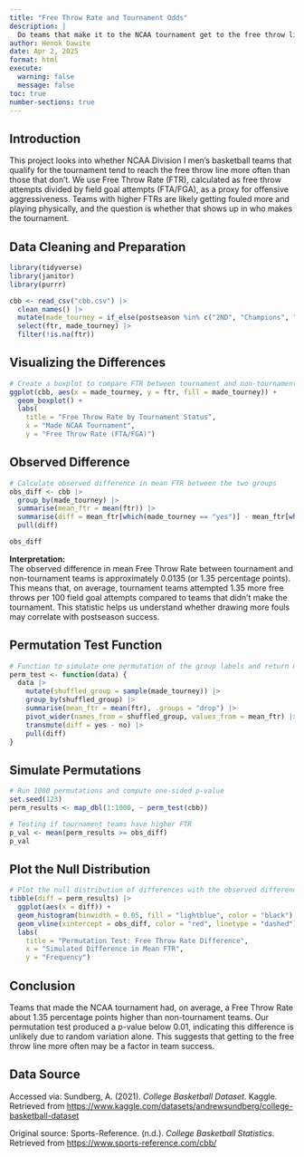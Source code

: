 ```yaml
---
title: "Free Throw Rate and Tournament Odds"
description: |
  Do teams that make it to the NCAA tournament get to the free throw line more often than those that don’t? Using the cbb.csv dataset, which includes Division I men’s basketball stats, I examine whether a team’s free throw rate (FTR) — calculated as free throw attempts per field goal attempt — is linked to postseason qualification. A permutation test is used to simulate what we’d expect if free throw rate and tournament selection were unrelated.
author: Henok Dawite
date: Apr 2, 2025
format: html
execute:
  warning: false
  message: false
toc: true
number-sections: true
---
```


## Introduction

This project looks into whether NCAA Division I men’s basketball teams that qualify for the tournament tend to reach the free throw line more often than those that don’t. We use Free Throw Rate (FTR), calculated as free throw attempts divided by field goal attempts (FTA/FGA), as a proxy for offensive aggressiveness. Teams with higher FTRs are likely getting fouled more and playing physically, and the question is whether that shows up in who makes the tournament.

## Data Cleaning and Preparation

```r
library(tidyverse)
library(janitor)
library(purrr)

cbb <- read_csv("cbb.csv") |> 
  clean_names() |> 
  mutate(made_tourney = if_else(postseason %in% c("2ND", "Champions", "E8", "F4", "R32", "R64", "R68", "S16"), "yes", "no")) |> 
  select(ftr, made_tourney) |> 
  filter(!is.na(ftr))
```

## Visualizing the Differences

```r
# Create a boxplot to compare FTR between tournament and non-tournament teams
ggplot(cbb, aes(x = made_tourney, y = ftr, fill = made_tourney)) +
  geom_boxplot() +
  labs(
    title = "Free Throw Rate by Tournament Status",
    x = "Made NCAA Tournament",
    y = "Free Throw Rate (FTA/FGA)")
```

## Observed Difference

```r
# Calculate observed difference in mean FTR between the two groups
obs_diff <- cbb |> 
  group_by(made_tourney) |> 
  summarise(mean_ftr = mean(ftr)) |> 
  summarise(diff = mean_ftr[which(made_tourney == "yes")] - mean_ftr[which(made_tourney == "no")]) |> 
  pull(diff)

obs_diff
```

**Interpretation:**\
The observed difference in mean Free Throw Rate between tournament and non-tournament teams is approximately 0.0135 (or 1.35 percentage points). This means that, on average, tournament teams attempted 1.35 more free throws per 100 field goal attempts compared to teams that didn’t make the tournament. This statistic helps us understand whether drawing more fouls may correlate with postseason success.

## Permutation Test Function

```r
# Function to simulate one permutation of the group labels and return mean difference in FTR
perm_test <- function(data) {
  data |> 
    mutate(shuffled_group = sample(made_tourney)) |> 
    group_by(shuffled_group) |> 
    summarise(mean_ftr = mean(ftr), .groups = "drop") |> 
    pivot_wider(names_from = shuffled_group, values_from = mean_ftr) |> 
    transmute(diff = yes - no) |> 
    pull(diff)
}
```

## Simulate Permutations

```r
# Run 1000 permutations and compute one-sided p-value
set.seed(123)
perm_results <- map_dbl(1:1000, ~ perm_test(cbb))

# Testing if tournament teams have higher FTR
p_val <- mean(perm_results >= obs_diff)
p_val
```

## Plot the Null Distribution

```r
# Plot the null distribution of differences with the observed difference highlighted
tibble(diff = perm_results) |> 
  ggplot(aes(x = diff)) +
  geom_histogram(binwidth = 0.05, fill = "lightblue", color = "black") +
  geom_vline(xintercept = obs_diff, color = "red", linetype = "dashed") +
  labs(
    title = "Permutation Test: Free Throw Rate Difference",
    x = "Simulated Difference in Mean FTR",
    y = "Frequency")
```

## Conclusion

Teams that made the NCAA tournament had, on average, a Free Throw Rate about 1.35 percentage points higher than non-tournament teams. Our permutation test produced a p-value below 0.01, indicating this difference is unlikely due to random variation alone. This suggests that getting to the free throw line more often may be a factor in team success.

## Data Source

Accessed via: Sundberg, A. (2021). *College Basketball Dataset*. Kaggle. Retrieved from <https://www.kaggle.com/datasets/andrewsundberg/college-basketball-dataset>\

Original source: Sports-Reference. (n.d.). *College Basketball Statistics*. Retrieved from <https://www.sports-reference.com/cbb/>
